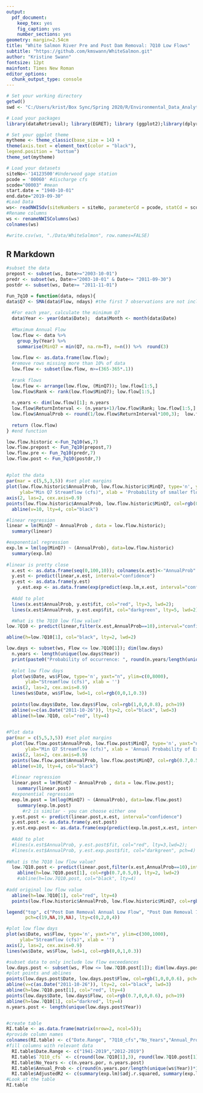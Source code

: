 ```yaml
---
output: 
  pdf_document:
    keep_tex: yes
    fig_caption: yes
    number_sections: yes
geometry: margin=2.54cm
title: "White Salmon River Pre and Post Dam Removal: 7Q10 Low Flows"
subtitle: "https://github.com/kmswann/WhiteSalmon.git"
author: "Kristine Swann"
fontsize: 12pt
mainfont: Times New Roman
editor_options: 
  chunk_output_type: console
---
```



```r
# Set your working directory
getwd()
swd <- "C:/Users/krist/Box Sync/Spring 2020/R/Environmental_Data_Analytics_2020/WhiteSalmon"

# Load your packages
library(dataRetrieval); library(EGRET); library (ggplot2);library(dplyr); library(magrittr); library(lubridate); library(viridis);library(nlme);library(piecewiseSEM); library(TTR); library(wesanderson)

# Set your ggplot theme
mytheme <- theme_classic(base_size = 14) +
theme(axis.text = element_text(color = "black"),
legend.position = "bottom")
theme_set(mytheme)

# Load your datasets
siteNo<-'14123500'#Underwood gage station
pcode = '00060' #discharge cfs
scode="00003" #mean
start.date = "1940-10-01" 
end.date="2019-09-30"
#Load Data
ws<- readNWISdv(siteNumbers = siteNo, parameterCd = pcode, statCd = scode, startDate=start.date, endDate=end.date)
#Rename columns
ws <- renameNWISColumns(ws)
colnames(ws)

#write.csv(ws, "./Data/WhiteSalmon", row.names=FALSE)
```

## R Markdown



```r
#subset the data
prepost <- subset(ws, Date>="2003-10-01")
predr <- subset(ws, Date>="2003-10-01" & Date<= "2011-09-30")
postdr <- subset(ws, Date>= "2011-11-01")

Fun_7q10 = function(data, ndays){   
data$Q7 <- SMA(data$Flow, ndays) #the first 7 observations are not included
  
  #For each year, calculate the minimum Q7
  data$Year <- year(data$Date);  data$Month <- month(data$Date)
  
  #Maximum Annual Flow
  low.flow <- data %>%
    group_by(Year) %>%
    summarise(MinQ7 = min(Q7, na.rm=T), n=n()) %>%  round(3)
  
  low.flow <- as.data.frame(low.flow);  
  #remove rows missing more than 10% of data
  low.flow <- subset(low.flow, n>=(365-365*.1))
  
  #rank flows
  low.flow <- arrange(low.flow, (MinQ7)); low.flow[1:5,]
  low.flow$Rank <- rank(low.flow$MinQ7); low.flow[1:5,]
  
  n.years <- dim(low.flow)[1]; n.years
  low.flow$ReturnInterval <- (n.years+1)/low.flow$Rank; low.flow[1:5,]
  low.flow$AnnualProb <- round(1/low.flow$ReturnInterval*100,3);  low.flow[1:5,]
  
  return (low.flow)
} #end function

low.flow.historic <-Fun_7q10(ws,7)
low.flow.prepost <- Fun_7q10(prepost,7)
low.flow.pre <- Fun_7q10(predr,7)
low.flow.post <- Fun_7q10(postdr,7)

```

## 

```r
#plot the data
par(mar = c(5,5,3,5)) #set plot margins
plot(low.flow.historic$AnnualProb, low.flow.historic$MinQ7, type='n', yaxt="n", xlim=c(1,100),
     ylab="Min Q7 Streamflow (cfs)", xlab = 'Probability of smaller flows')
axis(2, las=2, cex.axis=0.9)
points(low.flow.historic$AnnualProb, low.flow.historic$MinQ7, col=rgb(0,0,0,0.8), cex=0.8, pch=19)  
  abline(v=10, lty=4, col="black")

#linear regression
linear = lm(MinQ7 ~ AnnualProb , data = low.flow.historic);
  summary(linear)

#exponential regression
exp.lm = lm(log(MinQ7) ~ (AnnualProb), data=low.flow.historic)
  summary(exp.lm)
  
#linear is pretty close
  x.est <- as.data.frame(seq(0,100,10)); colnames(x.est)<-"AnnualProb"
  y.est <- predict(linear,x.est, interval="confidence")
  y.est <- as.data.frame(y.est)
    y.est.exp <- as.data.frame(exp(predict(exp.lm,x.est, interval="confidence")))
  
  #Add to plot
  lines(x.est$AnnualProb, y.est$fit, col="red", lty=3, lwd=2);
  lines(x.est$AnnualProb, y.est.exp$fit, col="darkgreen", lty=5, lwd=2)

  #What is the 7Q10 low flow value?
low.7Q10 <- predict(linear,filter(x.est,AnnualProb==10),interval="confidence"); low.7Q10

abline(h=low.7Q10[1], col="black", lty=2, lwd=2)

```

```r
low.days <- subset(ws, Flow <= low.7Q10[1]); dim(low.days)
  n.years <- length(unique(low.days$Year))
  print(paste0("Probability of occurrence: ", round(n.years/length(unique(ws$Year))*100,2)))
  
  #plot low flow days
  plot(ws$Date, ws$Flow, type='n', yaxt="n", ylim=c(0,8000),
       ylab="Streamflow (cfs)", xlab = '')
  axis(2, las=2, cex.axis=0.9)
  lines(ws$Date, ws$Flow, lwd=1, col=rgb(0,0,1,0.3))
  
  points(low.days$Date, low.days$Flow, col=rgb(1,0,0,0.8), pch=19)  
  abline(v=c(as.Date("2011-10-26")), lty=2, col="black", lwd=3)
  abline(h=low.7Q10, col="red", lty=4)
  
```

```r
#Plot data
par(mar = c(5,5,3,5)) #set plot margins
  plot(low.flow.post$AnnualProb, low.flow.post$MinQ7, type='n', yaxt="n", xlim=c(1,100), ylim=c(300,1000),
       ylab="Min Q7 Streamflow (cfs)", xlab = 'Annual Probability of Exceedance')
  axis(2, las=2, cex.axis=0.9)
  points(low.flow.post$AnnualProb, low.flow.post$MinQ7, col=rgb(0.7,0.5,0,0.8), cex=1, pch=19)  
  abline(v=10, lty=4, col="black")
  
  #linear regression
  linear.post = lm(MinQ7 ~ AnnualProb , data = low.flow.post);
    summary(linear.post)
  #exponential regression
  exp.lm.post = lm(log(MinQ7) ~ (AnnualProb), data=low.flow.post)
    summary(exp.lm.post) 
      #r2 is similar - you can choose either one
  y.est.post <- predict(linear.post,x.est, interval="confidence")
  y.est.post <- as.data.frame(y.est.post)
  y.est.exp.post <- as.data.frame(exp(predict(exp.lm.post,x.est, interval="confidence")))
  
  #Add to plot
  #lines(x.est$AnnualProb, y.est.post$fit, col="red", lty=3,lwd=2);
  #lines(x.est$AnnualProb, y.est.exp.post$fit, col="darkgreen", pch=4)
  
#What is the 7Q10 low flow value?
  low.7Q10.post <- predict(linear.post,filter(x.est,AnnualProb==10),interval="confidence"); low.7Q10.post
    abline(h=low.7Q10.post[1], col=rgb(0.7,0.5,0), lty=2, lwd=2)
    #abline(h=low.7Q10.post, col="black", lty=4)
  
#add original low flow value
  abline(h=low.7Q10[1], col="red", lty=4)
  points(low.flow.historic$AnnualProb, low.flow.historic$MinQ7, col=rgb(1,0,0,0.8), cex=0.6, pch=19)  

legend("top", c("Post Dam Removal Annual Low Flow", "Post Dam Removal 7Q10", "POR Annual Low Flow", "POR 7Q10"), col=c("goldenrod3","goldenrod3","red","red"),
       pch=c(19,NA,19,NA), lty=c(0,2,0,4))
```

```r
#plot low flow days
plot(ws$Date, ws$Flow, type='n', yaxt="n", ylim=c(300,1000),
     ylab="Streamflow (cfs)", xlab = '')
axis(2, las=2, cex.axis=0.9)
lines(ws$Date, ws$Flow, lwd=1, col=rgb(0,0,1,0.3))

#subset data to only include low flow exceedances
low.days.post <- subset(ws, Flow <= low.7Q10.post[1]); dim(low.days.post)
#plot points and ablines
points(low.days.post$Date, low.days.post$Flow, col=rgb(1,0,0,0.6), pch=19, cex=0.8)  
abline(v=c(as.Date("2011-10-26")), lty=2, col="black", lwd=3)
abline(h=low.7Q10.post[1], col="red", lty=4)
points(low.days$Date, low.days$Flow, col=rgb(0.7,0,0,0.6), pch=19)  
abline(h=low.7Q10[1], col="darkred", lty=4)
n.years.post <- length(unique(low.days.post$Year))


#create table
RI.table <- as.data.frame(matrix(nrow=2, ncol=5));    
#provide column names
colnames(RI.table) <- c("Date.Range", "7Q10_cfs","No_Years","Annual_Prob","AdjustedR2")
#fill columns with relevant data
  RI.table$Date.Range <- c("1941-2019","2012-2019")
  RI.table$`7Q10_cfs` <- c(round(low.7Q10[1],3), round(low.7Q10.post[1],3))
  RI.table$No_Years <- c(n.years.por, n.years.post)
  RI.table$Annual_Prob <- c(round(n.years.por/length(unique(ws$Year))*100,2), round(n.years.post/length(unique(ws$Year))*100,2))
  RI.table$AdjustedR2 <- c(summary(exp.lm)$adj.r.squared, summary(exp.lm.post)$adj.r.squared)
#Look at the table
RI.table
```

